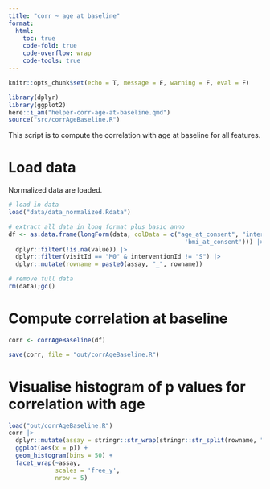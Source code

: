 ```yaml
---
title: "corr ~ age at baseline"
format:
  html:
    toc: true
    code-fold: true
    code-overflow: wrap
    code-tools: true
---
```


```r
knitr::opts_chunk$set(echo = T, message = F, warning = F, eval = F)
```


```r
library(dplyr)
library(ggplot2)
here::i_am("helper-corr-age-at-baseline.qmd")
source("src/corrAgeBaseline.R")
```

This script is to compute the correlation with age at baseline for all features.

# Load data

Normalized data are loaded.

```r
# load in data
load("data/data_normalized.Rdata")

# extract all data in long format plus basic anno
df <- as.data.frame(longForm(data, colData = c("age_at_consent", "interventionId", "subjectId", "visitId", "time", 'compliance', 'comprate', 'supplement',
                                                 'bmi_at_consent'))) |> 
  dplyr::filter(!is.na(value)) |> 
  dplyr::filter(visitId == "M0" & interventionId != "S") |> 
  dplyr::mutate(rowname = paste0(assay, "_", rowname))

# remove full data
rm(data);gc()
```

# Compute correlation at baseline

```r
corr <- corrAgeBaseline(df)

save(corr, file = "out/corrAgeBaseline.R")
```

# Visualise histogram of p values for correlation with age

```r
load("out/corrAgeBaseline.R")
corr |> 
  dplyr::mutate(assay = stringr::str_wrap(stringr::str_split(rowname, "_", simplify = T)[,1], width = 20)) |> 
  ggplot(aes(x = p)) +
  geom_histogram(bins = 50) +
  facet_wrap(~assay,
             scales = 'free_y',
             nrow = 5)
```

